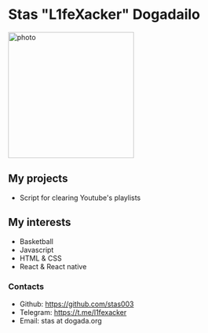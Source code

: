 # Stas "L1feXacker" Dogadailo

<img
  width="256"
  height="256"
  className="float-start mt-2 me-4 mb-4"
  src="./static/ava256_256.jpg"
  alt="photo"
/>

## My projects
- Script for clearing Youtube's playlists

## My interests
- Basketball
- Javascript
- HTML & CSS
- React & React native

### Contacts
- Github: https://github.com/stas003
- Telegram: https://t.me/l1fexacker
- Email: stas at dogada.org